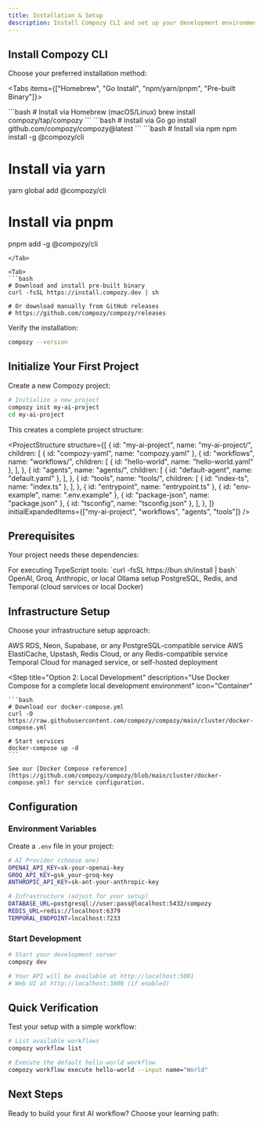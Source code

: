```yaml
---
title: Installation & Setup
description: Install Compozy CLI and set up your development environment for building AI-powered workflows
---
```


## Install Compozy CLI

Choose your preferred installation method:

<Tabs items={["Homebrew", "Go Install", "npm/yarn/pnpm", "Pre-built Binary"]}>

<Tab>
```bash
# Install via Homebrew (macOS/Linux)
brew install compozy/tap/compozy
```
</Tab>

<Tab>
```bash
# Install via Go
go install github.com/compozy/compozy@latest
```
</Tab>

<Tab>
```bash
# Install via npm
npm install -g @compozy/cli

# Install via yarn
yarn global add @compozy/cli

# Install via pnpm
pnpm add -g @compozy/cli
```
</Tab>

<Tab>
```bash
# Download and install pre-built binary
curl -fsSL https://install.compozy.dev | sh

# Or download manually from GitHub releases
# https://github.com/compozy/compozy/releases
```
</Tab>

</Tabs>

Verify the installation:

```bash
compozy --version
```

## Initialize Your First Project

Create a new Compozy project:

```bash
# Initialize a new project
compozy init my-ai-project
cd my-ai-project
```

This creates a complete project structure:

<ProjectStructure 
  structure={[
    {
      id: "my-ai-project",
      name: "my-ai-project/",
      children: [
        { id: "compozy-yaml", name: "compozy.yaml" },
        {
          id: "workflows",
          name: "workflows/",
          children: [
            { id: "hello-world", name: "hello-world.yaml" },
          ],
        },
        {
          id: "agents",
          name: "agents/",
          children: [
            { id: "default-agent", name: "default.yaml" },
          ],
        },
        {
          id: "tools",
          name: "tools/",
          children: [
            { id: "index-ts", name: "index.ts" },
          ],
        },
        { id: "entrypoint", name: "entrypoint.ts" },
        { id: "env-example", name: ".env.example" },
        { id: "package-json", name: "package.json" },
        { id: "tsconfig", name: "tsconfig.json" },
      ],
    },
  ]}
  initialExpandedItems={["my-ai-project", "workflows", "agents", "tools"]}
/>

## Prerequisites

Your project needs these dependencies:

<List>
  <ListItem title="Bun Runtime" icon="Zap">
    For executing TypeScript tools: `curl -fsSL https://bun.sh/install | bash`
  </ListItem>
  <ListItem title="AI Provider API Key" icon="Key">
    OpenAI, Groq, Anthropic, or local Ollama setup
  </ListItem>
  <ListItem title="Infrastructure Services" icon="Database">
    PostgreSQL, Redis, and Temporal (cloud services or local Docker)
  </ListItem>
</List>

## Infrastructure Setup

Choose your infrastructure setup approach:

<Steps>
  <Step
    title="Option 1: Cloud Services (Recommended)"
    description="Use managed cloud services for production deployments"
    icon="Cloud"
  >
    <List>
      <ListItem title="PostgreSQL" icon="Database">
        AWS RDS, Neon, Supabase, or any PostgreSQL-compatible service
      </ListItem>
      <ListItem title="Redis" icon="Zap">
        AWS ElastiCache, Upstash, Redis Cloud, or any Redis-compatible service
      </ListItem>
      <ListItem title="Temporal" icon="Clock">
        Temporal Cloud for managed service, or self-hosted deployment
      </ListItem>
    </List>
  </Step>

  <Step
    title="Option 2: Local Development"
    description="Use Docker Compose for a complete local development environment"
    icon="Container"
  >
    ```bash
    # Download our docker-compose.yml
    curl -O https://raw.githubusercontent.com/compozy/compozy/main/cluster/docker-compose.yml

    # Start services
    docker-compose up -d
    ```
    
    See our [Docker Compose reference](https://github.com/compozy/compozy/blob/main/cluster/docker-compose.yml) for service configuration.
  </Step>
</Steps>

## Configuration

### Environment Variables

Create a `.env` file in your project:

```bash title=".env"
# AI Provider (choose one)
OPENAI_API_KEY=sk-your-openai-key
GROQ_API_KEY=gsk_your-groq-key
ANTHROPIC_API_KEY=sk-ant-your-anthropic-key

# Infrastructure (adjust for your setup)
DATABASE_URL=postgresql://user:pass@localhost:5432/compozy
REDIS_URL=redis://localhost:6379
TEMPORAL_ENDPOINT=localhost:7233
```

### Start Development

```bash
# Start your development server
compozy dev

# Your API will be available at http://localhost:5001
# Web UI at http://localhost:3000 (if enabled)
```

## Quick Verification

Test your setup with a simple workflow:

```bash
# List available workflows
compozy workflow list

# Execute the default hello-world workflow
compozy workflow execute hello-world --input name="World"
```

## Next Steps

Ready to build your first AI workflow? Choose your learning path:

<ReferenceCardList>
  <ReferenceCard
    title="Quick Start Guide"
    description="Build and test your first workflow in 5 minutes"
    href="/docs/core/getting-started/quick-start"
    icon="Rocket"
  />
  <ReferenceCard
    title="Core Concepts"
    description="Understand agents, tasks, workflows, and tools fundamentals"
    href="/docs/core/getting-started/core-concepts"
    icon="BookOpen"
  />
  <ReferenceCard
    title="First Workflow Tutorial"
    description="Complete walkthrough building a real-world workflow"
    href="/docs/core/getting-started/first-workflow"
    icon="GraduationCap"
  />
  <ReferenceCard
    title="Project Configuration"
    description="Configure models, runtime, and advanced project settings"
    href="/docs/core/configuration/project-setup"
    icon="Settings"
  />
</ReferenceCardList>
